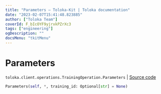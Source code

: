 ```yaml
---
title: "Parameters — Toloka-Kit | Toloka documentation"
date: "2023-02-07T15:41:48.823885"
author: ["Toloka Team"]
coverId: F_bIcOYF9yjrxkPZrXc3
tags: ["engineering"]
ogDescription: ""
docsMenu: "tkitMenu"
---
```


# Parameters
`toloka.client.operations.TrainingOperation.Parameters` | [Source code](https://github.com/Toloka/toloka-kit/blob/v1.1.3/src/client/operations.py#L199)

```python
Parameters(self, *, training_id: Optional[str] = None)
```